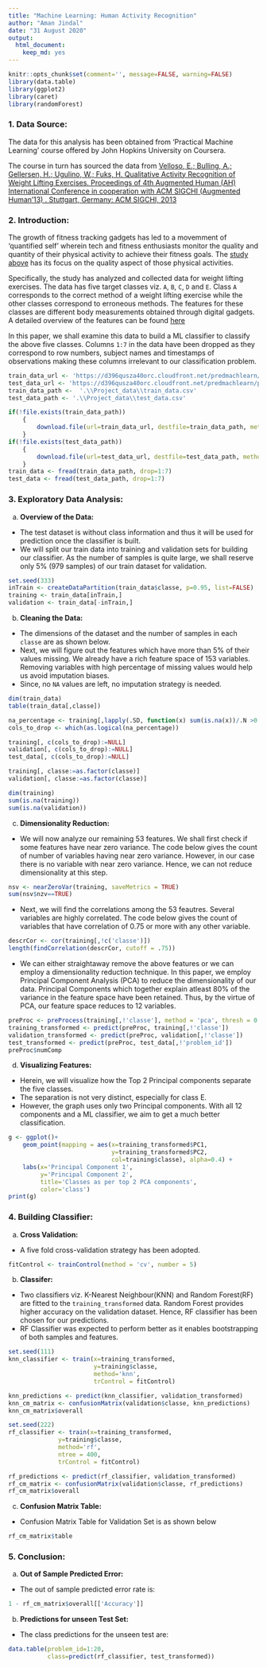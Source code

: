 ```yaml
---
title: "Machine Learning: Human Activity Recognition"
author: "Aman Jindal"
date: "31 August 2020"
output:
  html_document:
    keep_md: yes
---
```


```r
knitr::opts_chunk$set(comment='', message=FALSE, warning=FALSE)
library(data.table)
library(ggplot2)
library(caret)
library(randomForest)
```
### 1. Data Source:

The data for this analysis has been obtained from 'Practical Machine Learning' course offered by John Hopkins University on Coursera. 

The course in turn has sourced the data from [Velloso, E.; Bulling, A.; Gellersen, H.; Ugulino, W.; Fuks, H. Qualitative Activity Recognition of Weight Lifting Exercises. Proceedings of 4th Augmented Human (AH) International Conference in cooperation with ACM SIGCHI (Augmented Human'13) . Stuttgart, Germany: ACM SIGCHI, 2013](http://web.archive.org/web/20161217164008/http://groupware.les.inf.puc-rio.br/work.jsf?p1=11201)

### 2. Introduction:

The growth of fitness tracking gadgets has led to a movemment of 'quantified self' wherein tech and fitness enthusiasts monitor the quality and quantity of their physical activity to achieve their fitness goals. The [study above](http://web.archive.org/web/20170519033209/http://groupware.les.inf.puc-rio.br/public/papers/2013.Velloso.QAR-WLE.pdf) has its focus on the quality aspect of those physical activities. <br/>

Specifically, the study has analyzed and collected data for weight lifting exercises. The data has five target classes viz. `A`, `B`, `C`, `D` and `E`. Class `A` corresponds to the correct method of a weight lifting exercise while the other classes correspond to erroneous methods. The features for these classes are different body measurements obtained through digital gadgets. A detailed overview of the features can be found [here](http://web.archive.org/web/20170519033209/http://groupware.les.inf.puc-rio.br/public/papers/2013.Velloso.QAR-WLE.pdf) 

In this paper, we shall examine this data to build a ML classifier to classify the above five classes. Columns `1:7` in the data have been dropped as they correspond to row numbers, subject names and timestamps of observations making these columns irrelevant to our classification problem.

```r
train_data_url <- 'https://d396qusza40orc.cloudfront.net/predmachlearn/pml-training.csv'
test_data_url <- 'https://d396qusza40orc.cloudfront.net/predmachlearn/pml-testing.csv'
train_data_path <-  '.\\Project_data\\train_data.csv'
test_data_path <- '.\\Project_data\\test_data.csv'

if(!file.exists(train_data_path))
    {
        download.file(url=train_data_url, destfile=train_data_path, method='curl')    
    }
if(!file.exists(test_data_path))
    {
        download.file(url=test_data_url, destfile=test_data_path, method='curl')    
    }
train_data <- fread(train_data_path, drop=1:7)
test_data <- fread(test_data_path, drop=1:7)
```

### 3. Exploratory Data Analysis:

a) **Overview of the Data:**
* The test dataset is without class information and thus it will be used for prediction once the classifier is built.
* We will split our train data into training and validation sets for building our classifier. As the number of samples is quite large, we shall reserve only 5% (979 samples) of our train dataset for validation.<br>

```r

set.seed(333)
inTrain <- createDataPartition(train_data$classe, p=0.95, list=FALSE)
training <- train_data[inTrain,]
validation <- train_data[-inTrain,]
```

    
b) **Cleaning the Data:**
* The dimensions of the dataset and the number of samples in each `classe` are as shown below.
* Next, we will figure out the features which have more than 5% of their values missing. We already have a rich feature space of 153 variables. Removing variables with high percentage of missing values would help us avoid imputation biases.
* Since, no `NA` values are left, no imputation strategy is needed.

```r

dim(train_data)
table(train_data[,classe])

na_percentage <- training[,lapply(.SD, function(x) sum(is.na(x))/.N >0.05)]
cols_to_drop <- which(as.logical(na_percentage))

training[, c(cols_to_drop):=NULL]
validation[, c(cols_to_drop):=NULL]
test_data[, c(cols_to_drop):=NULL]

training[, classe:=as.factor(classe)]
validation[, classe:=as.factor(classe)]

dim(training)
sum(is.na(training))
sum(is.na(validation))
```


c) **Dimensionality Reduction:**
* We will now analyze our remaining 53 features. We shall first check if some features have near zero variance. The code below gives the count of number of variables having near zero variance. However, in our case there is no variable with near zero variance. Hence, we can not reduce dimensionality at this step.

```r

nsv <- nearZeroVar(training, saveMetrics = TRUE)
sum(nsv$nzv==TRUE)
```

* Next, we will find the correlations among the 53 feautres. Several variables are highly correlated. The code below gives the count of variables that have correlation of 0.75 or more with any other variable.

```r

descrCor <- cor(training[,!c('classe')])
length(findCorrelation(descrCor, cutoff = .75))
```

* We can either straightaway remove the above features or we can employ a dimensionality reduction technique. In this paper, we employ Principal Component Analysis (PCA) to reduce the dimensionality of our data. Principal Components which together explain atleast 80% of the variance in the feature space have been retained. Thus, by the virtue of PCA, our feature space reduces to 12 variables.

```r
preProc <- preProcess(training[,!'classe'], method = 'pca', thresh = 0.8)
training_transformed <- predict(preProc, training[,!'classe'])
validation_transformed <- predict(preProc, validation[,!'classe'])
test_transformed <- predict(preProc, test_data[,!'problem_id'])
preProc$numComp
```


d) **Visualizing Features:**
* Herein, we will visualize how the Top 2 Principal components separate the five classes.
* The separation is not very distinct, especially for class E. 
* However, the graph uses only two Principal components. With all 12 components and a ML classifier, we aim to get a much better classification.

```r

g <- ggplot()+
    geom_point(mapping = aes(x=training_transformed$PC1, 
                             y=training_transformed$PC2,
                             col=training$classe), alpha=0.4) +
    labs(x='Principal Component 1', 
         y='Principal Component 2',
         title='Classes as per top 2 PCA components', 
         color='class')
print(g)
```

### 4. Building Classifier:

a) **Cross Validation:**
* A five fold cross-validation strategy has been adopted.

```r
fitControl <- trainControl(method = 'cv', number = 5)
```

b) **Classifer:**
* Two classifiers viz. K-Nearest Neighbour(KNN) and Random Forest(RF) are fitted to the `training_transformed` data. Random Forest provides higher accuracy on the validation dataset. Hence, RF classifier has been chosen for our predictions.
* RF Classifier was expected to perform better as it enables bootstrapping of both samples and features.

```r

set.seed(111)
knn_classifier <- train(x=training_transformed, 
                        y=training$classe, 
                        method='knn',
                        trControl = fitControl)

knn_predictions <- predict(knn_classifier, validation_transformed)
knn_cm_matrix <- confusionMatrix(validation$classe, knn_predictions)
knn_cm_matrix$overall

set.seed(222)
rf_classifier <- train(x=training_transformed, 
              y=training$classe, 
              method='rf',
              ntree = 400,
              trControl = fitControl)

rf_predictions <- predict(rf_classifier, validation_transformed)
rf_cm_matrix <- confusionMatrix(validation$classe, rf_predictions)
rf_cm_matrix$overall
```

c) **Confusion Matrix Table:** 

* Confusion Matrix Table for Validation Set is as shown below

```r
rf_cm_matrix$table
```


### 5. **Conclusion:**

a) **Out of Sample Predicted Error:**

* The out of sample predicted error rate is:

```r
1 - rf_cm_matrix$overall[['Accuracy']]
```

b) **Predictions for unseen Test Set:**

* The class predictions for the unseen test are:

```r
data.table(problem_id=1:20, 
           class=predict(rf_classifier, test_transformed))
```
